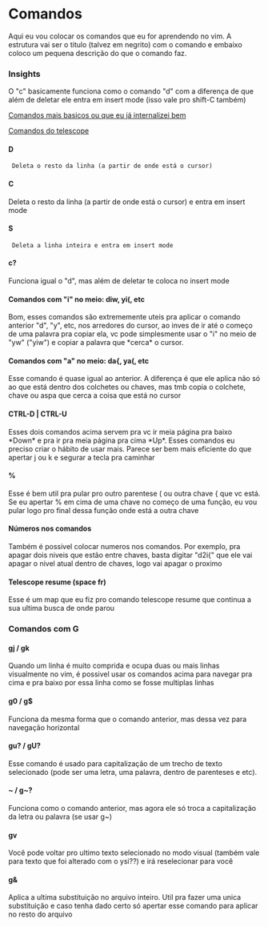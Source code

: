 = Comandos =
Aqui eu vou colocar os comandos que eu for aprendendo no vim. A estrutura vai ser o titulo (talvez em negrito) com o comando e embaixo coloco um pequena descrição do que o comando faz.

=== Insights ===
O "c" basicamente funciona como o comando "d" com a diferença de que além de deletar ele entra em insert mode (isso vale pro shift-C também)

[[More-basic-commands| Comandos mais basicos ou que eu já internalizei bem]]

[[telescope|Comandos do telescope]]
==== D ====
  Deleta o resto da linha (a partir de onde está o cursor)

==== C ====
Deleta o resto da linha (a partir de onde está o cursor) e entra em insert mode

==== S ====
  Deleta a linha inteira e entra em insert mode

==== c? ====
Funciona igual o "d", mas além de deletar te coloca no insert mode

==== Comandos com "i" no meio: diw, yi(, etc ====
Bom, esses comandos são extrememente uteis pra aplicar o comando anterior "d", "y", etc, nos arredores do cursor, ao inves de ir até o começo de uma palavra pra copiar ela, vc pode simplesmente usar o "i" no meio de "yw" ("yiw") e copiar a palavra que *cerca* o cursor.

==== Comandos com "a" no meio: da{, ya(, etc ====
Esse comando é quase igual ao anterior. A diferença é que ele aplica não só ao que está dentro dos colchetes ou chaves, mas tmb copia o colchete, chave ou aspa que cerca a coisa que está no cursor

==== CTRL-D | CTRL-U ====
Esses dois comandos acima servem pra vc ir meia página pra baixo *Down* e pra ir pra meia página pra cima *Up*. Esses comandos eu preciso criar o hábito de usar mais. Parece ser bem mais eficiente do que apertar j ou k e segurar a tecla pra caminhar

==== % ====
Esse é bem util pra pular pro outro parentese ( ou outra chave { que vc está. Se eu apertar % em cima de uma chave no começo de uma função, eu vou pular logo pro final dessa função onde está a outra chave

==== Números nos comandos ====
Também é possivel colocar numeros nos comandos. Por exemplo, pra apagar dois niveis que estão entre chaves, basta digitar "d2i{" que ele vai apagar o nivel atual dentro de chaves, logo vai apagar o proximo

==== Telescope resume (space fr) ====
Esse é um map que eu fiz pro comando telescope resume que continua a sua ultima busca de onde parou

=== Comandos com G ===
==== gj / gk ====
Quando um linha é muito comprida e ocupa duas ou mais linhas visualmente no vim, é possivel usar os comandos acima para navegar pra cima e pra baixo por essa linha como se fosse multiplas linhas

==== g0 / g$ ====
Funciona da mesma forma que o comando anterior, mas dessa vez para navegação horizontal

==== gu? / gU? ====
Esse comando é usado para capitalização de um trecho de texto selecionado (pode ser uma letra, uma palavra, dentro de parenteses e etc).

==== ~ / g~? ====
Funciona como o comando anterior, mas agora ele só troca a capitalização da letra ou palavra (se usar g~)

==== gv ====
Você pode voltar pro ultimo texto selecionado no modo visual (também vale para texto que foi alterado com o ysi??) e irá reselecionar para você

==== g& ====
Aplica a ultima substituição no arquivo inteiro. Util pra fazer uma unica substituição e caso tenha dado certo só apertar esse comando para aplicar no resto do arquivo

